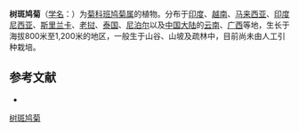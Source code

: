 {{Speciesbox
| name = 树斑鸠菊
| status = 
| status_system = 
| image = Vernonia arborea.jpg
| genus = Vernonia
| species = arborea
| authority = Buch.-Ham. ex D. Don
}}

'''树斑鸠菊'''（[[学名|学名]]：{{lang|la|''Vernonia arborea''}}）为[[菊科|菊科]][[班鸠菊属|班鸠菊属]]的植物。分布于[[印度|印度]]、[[越南|越南]]、[[马来西亚|马来西亚]]、[[印度尼西亚|印度尼西亚]]、[[斯里兰卡|斯里兰卡]]、[[老挝|老挝]]、[[泰国|泰国]]、[[尼泊尔|尼泊尔]]以及[[中国大陆|中国大陆]]的[[云南|云南]]、[[广西|广西]]等地，生长于海拔800米至1,200米的地区，一般生于山谷、山坡及疏林中，目前尚未由人工引种栽培。

== 参考文献 ==
<div class="references-small">
* {{cite web| url =http://www.bioinfo.cn/db05/KmzwSpecies.php?action=view&id=5839| title =树斑鸠菊| work =《中国高等植物数据库全库》| publisher =中国科学院微生物研究所| author =昆明植物研究所| accessdate =2009-02-25| deadurl =yes| archiveurl =https://web.archive.org/web/20160305060428/http://www.bioinfo.cn/db05/KmzwSpecies.php?action=view&id=5839| archivedate =2016-03-05}}
</div>
{{Taxonbar|from=Q11110489}}

[[Category:斑鸠菊属|树斑鸠菊]]


{{植物小作品}}
